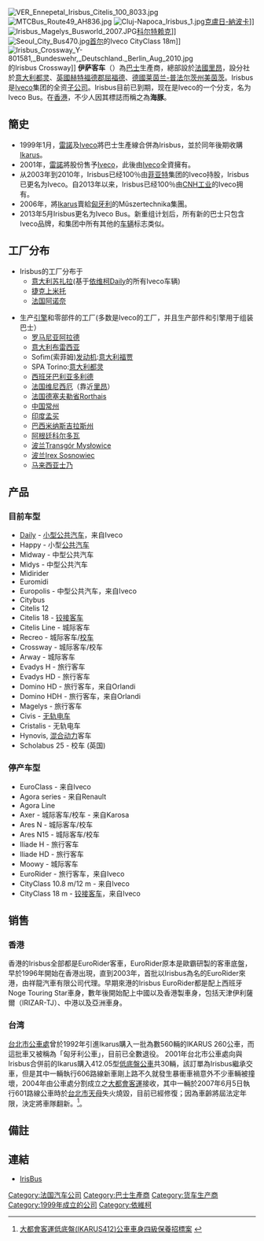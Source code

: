{{noteTA
|1=zh-hans:依维柯;zh-hk:歐霸;zh-tw:依維柯;
|2=zh-hans:菲亚特; zh-tw:飛雅特; zh-hk:快意;
}}
{{Infobox_Company
| company_name   = Irisbus
| company_logo   = [[File:Irisbus.png|250px]]
| company_slogan = dedicated to collective transport
| foundation = 1999年
| location = {{FRA}}[[里昂|里昂]]
| industry       = [[客车制造|客车制造]]
| products       = 巴士及客車
| owner          = {{link-en|凯斯纽荷兰工业|CNH Industrial|CNH Industrial}}
| parent         = [[Iveco|Iveco]]
| subsid         = {{link-en|Karosa|Karosa}}
| homepage       = [http://www.irisbus.com www.irisbus.com]
}}
[[File:VER_Ennepetal_Irisbus_Citelis_100_8033.jpg|thumb]]
[[File:MTCBus_Route49_AH836.jpg|thumb]]
[[File:Cluj-Napoca_Irisbus_1.jpg|thumb]][[克盧日-納波卡|克盧日-納波卡]]]]
[[File:Irisbus_Magelys_Busworld_2007.JPG|thumb]][[科尔特赖克|科尔特赖克]]]]
[[File:Seoul_City_Bus470.jpg|thumb]][[首尔|首尔]]的Iveco CityClass 18m]]
[[File:Irisbus_Crossway_Y-801581,_Bundeswehr,_Deutschland._Berlin_Aug_2010.jpg|thumb]]的Irisbus Crossway]]
'''伊萨客车'''（{{Lang-en|Iveco Bus}}）為[[巴士|巴士]]生產商，總部設於[[法國|法國]][[里昂|里昂]]，設分社於[[意大利|意大利]][[都灵|都灵]]、[[英國|英國]][[赫特福德郡|赫特福德郡]][[屈福德|屈福德]]、[[德國|德國]][[莱茵兰-普法尔茨州|莱茵兰-普法尔茨州]][[美茵茨|美茵茨]]。Irisbus是[[Iveco|Iveco]]集团的全资[[子公司|子公司]]。Irisbus目前已到期，现在是Iveco的一个分支，名为Iveco Bus。在[[香港|香港]]，不少人因其標誌而稱之為'''海豚'''。

== 簡史 ==
*1999年1月，[[雷諾|雷諾]]及[[Iveco|Iveco]]將巴士生產線合併為Irisbus，並於同年後期收購[[伊卡鲁斯_(客车)|Ikarus]]。
*2001年，[[雷諾|雷諾]]將股份售予[[Iveco|Iveco]]，此後由[[Iveco|Iveco]]全資擁有。
*从2003年到2010年，Irisbus已经100％由[[菲亚特|菲亚特]]集团的Iveco持股，Irisbus已更名为Iveco。自2013年以来，Irisbus已经100％由[[凯斯纽荷兰工业|CNH工业]]的Iveco拥有。
*2006年，將[[伊卡鲁斯_(客车)|Ikarus]]賣給[[匈牙利|匈牙利]]的Műszertechnika集團。
*2013年5月Irisbus更名为Iveco Bus。新重组计划后，所有新的巴士只包含Iveco品牌，和集团中所有其他的[[车辆|车辆]]标志类似。

== 工厂分布 ==
*Irisbus的工厂分布于
**[[意大利|意大利]][[苏扎拉|苏扎拉]](基于[[欧霸Daily|依维柯Daily]]的所有Iveco车辆)
**[[捷克|捷克]][[上米托|上米托]]
**[[法国|法国]][[阿诺奈|阿诺奈]]

*生产[[引擎|引擎]]和零部件的工厂(多数是Iveco的工厂，并且生产部件和引擎用于组装巴士）
**[[罗马尼亚|罗马尼亚]][[阿拉德|阿拉德]]
**[[意大利|意大利]][[布雷西亚|布雷西亚]]
**Sofim(索菲姆)[[发动机|发动机]]:[[意大利|意大利]][[福贾|福贾]]
**SPA Torino:[[意大利|意大利]][[都灵|都灵]]
**[[flag|西班牙]][[巴利亚多利德|巴利亚多利德]]
**[[flag|法国]][[维尼西厄|维尼西厄]]（靠近[[里昂|里昂]]）
**[[flag|法国]][[德塞夫勒省|德塞夫勒省]]Rorthais
**[[flag|中国]][[常州|常州]]
**[[flag|印度]][[孟买|孟买]]
**[[flag|巴西]][[米纳斯吉拉斯州|米纳斯吉拉斯州]]
**[[flag|阿根廷]][[科尔多瓦|科尔多瓦]]
**[[flag|波兰]][[Transgór_Mysłowice|Transgór Mysłowice]]
**[[flag|波兰]][[Irex_Sosnowiec|Irex Sosnowiec]]
**[[flag|马来西亚]][[士乃|士乃]]

== 产品 ==
=== 目前车型 ===
*[[欧霸Daily|Daily]] - [[公共小巴|小型公共汽车]]，来自Iveco
*Happy - 小型[[公共汽车|公共汽车]]
*Midway - 中型公共汽车
*Midys - 中型公共汽车
*Midirider
*Euromidi
*Europolis - 中型公共汽车，来自Iveco
*Citybus
*Citelis 12
*Citelis 18 - [[铰接客车|铰接客车]]
*Citelis Line - 城际客车
*Recreo - 城际客车/[[校车|校车]]
*Crossway - 城际客车/校车
*Arway - 城际客车
*Evadys H - 旅行客车
*Evadys HD - 旅行客车
*Domino HD - 旅行客车，来自Orlandi
*Domino HDH - 旅行客车，来自Orlandi
*Magelys - 旅行客车
*Civis - [[无轨电车|无轨电车]]
*Cristalis - 无轨电车
*Hynovis, [[混合动力|混合动力]]客车
*Scholabus 25 - 校车 (英国)

=== 停产车型 ===
*EuroClass - 来自Iveco
*Agora series - 来自Renault
*Agora Line
*Axer - 城际客车/校车 - 来自Karosa
*Ares N - 城际客车/校车
*Ares N15 - 城际客车/校车
*Iliade H - 旅行客车
*Iliade HD - 旅行客车
*Moowy - 城际客车
*EuroRider - 旅行客车，来自Iveco
*CityClass 10.8 m/12 m - 来自Iveco
*CityClass 18 m - [[铰接客车|铰接客车]]，来自Iveco

== 销售 ==
=== 香港 ===
香港的Irisbus全部都是EuroRider客車，EuroRider原本是歐霸研製的客車底盤，早於1996年開始在香港出現，直到2003年，首批以Irisbus為名的EuroRider來港，由祥龍汽車有限公司代理。早期來港的Irisbus EuroRider都是配上西班牙Noge Touring Star車身，數年後開始配上中國以及香港製車身，包括天津伊利薩爾（IRIZAR-TJ）、中港以及亞洲車身。

=== 台湾 ===
[[台北市公車處|台北市公車處]]曾於1992年引進Ikarus購入一批為數560輛的IKARUS 260公車，而這批車又被稱為「匈牙利公車」，目前已全數退役。
2001年台北市公車處向與Irisbus合併前的Ikarus購入412.05型[[特低地台巴士|低底盤公車]]共30輛，該訂單為Irisbus繼承交車，但是其中一輛執行606路線新車剛上路不久就發生暴衝車禍意外不少車輛被撞壞，2004年由公車處分割成立之[[大都會客運|大都會客運]]接收，其中一輛於2007年6月5日執行601路線公車時於[[台北市|台北市]][[天母|天母]]失火燒毀，目前已經修復；因為車齡將屆法定年限，決定將車隊翻新。<ref>[http://www.mtcbus.com.tw/news_detal.php?id=315 大都會客運低底盤(IKARUS412)公車車身四級保養招標案] {{webarchive|url=https://archive.is/20130419034212/http://www.mtcbus.com.tw/news_detal.php?id=315 |date=2013-04-19 }}</ref>。

== 備註 ==
<references />

== 連結 ==
* [http://www.irisbus.com IrisBus] {{Wayback|url=http://www.irisbus.com/ |date=20080906113038 }}

{{客车制造商}}
{{法国汽车制造业}}
{{Authority control}}


[[Category:法国汽车公司|Category:法国汽车公司]]
[[Category:巴士生產商|Category:巴士生產商]]
[[Category:货车生产商|Category:货车生产商]]
[[Category:1999年成立的公司|Category:1999年成立的公司]]
[[Category:依維柯|Category:依維柯]]